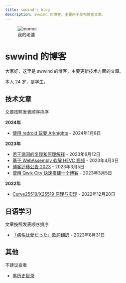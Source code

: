```yaml
---
title: swwind's blog
description: swwind 的博客，主要用于发布博客文章。
---
```


<figure class="float-right">
  <img src="/momoi.webp" alt="momoi" class="h-32 w-32" />
  <figcaption>我的老婆</figcaption>
</figure>

# swwind 的博客

大家好，这里是 swwind 的博客，主要更新技术方面的文章。

本人 24 岁，是学生。

## 技术文章

文章按照发表顺序排序

**2024年**

- [使用 redroid 玩耍 Arknights](/post/redroid-arknights) - 2024年1月8日

**2023年**

- [若干漏洞的复现和原理解释](/post/exploits) - 2023年6月12日
- [基于 WebAssembly 软解 HEVC 视频](/post/hevc-wasm) - 2023年4月3日
- [博客迁移公告 2023](/annouce/blog-transfer) - 2023年3月5日
- [使用 Qwik City 快速搭建一个博客](/post/qwik-blog) - 2023年3月5日

**2022年**

- [Curve25519/X25519 原理与实现](/post/x25519) - 2022年12月20日

## 日语学习

文章按照发表顺序排序

- [「病名は愛だった」歌詞翻訳](/post/byoumei-ha-ai-datta) - 2023年8月31日

## 其他

不建议查看

- [黑历史目录](/black-history)
